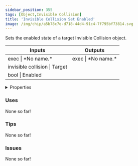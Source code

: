 ```yaml
---
sidebar_position: 355
tags: [Object,Invisible Collision]
title: 'Invisible Collision Set Enabled'
image: /img/chip/a5b78c7e-d718-44d4-91c4-7f795bf73814.svg
---
```


Sets the enabled state of a target Invisible Collision object.



<IChip uuid="a5b78c7e-d718-44d4-91c4-7f795bf73814"/>

<table><thead><tr><th>Inputs</th><th>Outputs</th></tr></thead><tbody><tr><td>exec | *No name.*</td><td>exec | *No name.*</td></tr><tr><td>invisible collision | Target</td><td /></tr><tr><td>bool | Enabled</td><td /></tr></tbody></table>

<details>
  <summary>Properties</summary>
  <div>
    <div>
    <table>
      <tbody>
        <tr>
          <td>Is beta required?</td>
          <td>No</td>
        </tr>
        <tr>
          <td>Is chip a trolling risk?</td>
          <td>No</td>
        </tr>
        <tr>
          <td>Is chip a role assignment risk?</td>
          <td>No</td>
        </tr>
        <tr>
          <td>Chip UUID</td>
          <td>a5b78c7e-d718-44d4-91c4-7f795bf73814</td>
        </tr>
        <tr>
          <td>Room availability</td>
          <td>Available everywhere</td>
        </tr>
      </tbody>
    </table>
    </div>
  </div>
</details>

### Uses

None so far!

### Tips

None so far!

### Issues

None so far!